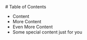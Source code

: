 

<Meta title="Slide 2" />

<Slide>
  # Table of Contents

  * Content
  * More Content
  * Even More Content
  * Some special content just for you
</Slide>
